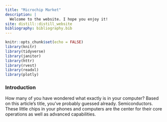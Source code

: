 ```yaml
---
title: "Microchip Market"
description: |
  Welcome to the website. I hope you enjoy it!
site: distill::distill_website
bibliography: bibliography.bib
---
```


```r
knitr::opts_chunk$set(echo = FALSE)
library(knitr)
library(tidyverse)
library(janitor)
library(httr)
library(rvest)
library(readxl)
library(plotly)
```

### Introduction
How many of you have wondered what exactly is in your computer? Based on this article's title, you've probably guessed already. Semiconductors. These little chips in your phones and computers are the center for their core operations as well as advanced capabilities. 